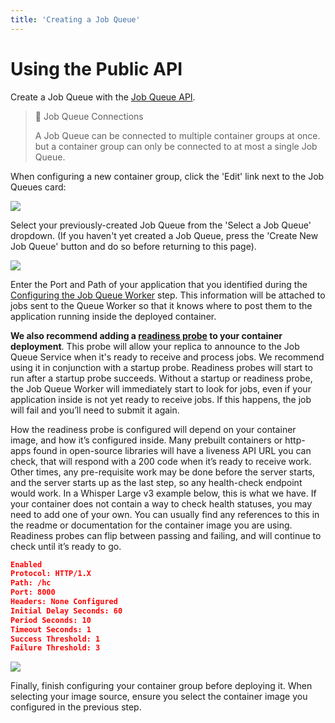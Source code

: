```yaml
---
title: 'Creating a Job Queue'
---
```


# Using the Public API

Create a Job Queue with the [Job Queue API](/reference/saladcloud-api/queues/create-a-queue).

> 📘 Job Queue Connections
>
> A Job Queue can be connected to multiple container groups at once. but a container group can only be connected to at
> most a single Job Queue.

When configuring a new container group, click the 'Edit' link next to the Job Queues card:

<img src="/products/sce/job-queues/images/portal-enable-job-queue.png" />

Select your previously-created Job Queue from the 'Select a Job Queue' dropdown. (If you haven't yet created a Job
Queue, press the 'Create New Job Queue' button and do so before returning to this page).

<img src="/products/sce/job-queues/images/portal-configure-job-queue.png" />

Enter the Port and Path of your application that you identified during the
[Configuring the Job Queue Worker](/products/sce/job-queues/queue-worker) step. This information will be attached to
jobs sent to the Queue Worker so that it knows where to post them to the application running inside the deployed
container.

**We also recommend adding a [readiness probe](/products/sce/container-groups/health-probes/readiness-probes) to your
container deployment**. This probe will allow your replica to announce to the Job Queue Service when it's ready to
receive and process jobs. We recommend using it in conjunction with a startup probe. Readiness probes will start to run
after a startup probe succeeds. Without a startup or readiness probe, the Job Queue Worker will immediately start to
look for jobs, even if your application inside is not yet ready to receive jobs. If this happens, the job will fail and
you’ll need to submit it again.

How the readiness probe is configured will depend on your container image, and how it’s configured inside. Many prebuilt
containers or http-apps found in open-source libraries will have a liveness API URL you can check, that will respond
with a 200 code when it’s ready to receive work. Other times, any pre-requisite work may be done before the server
starts, and the server starts up as the last step, so any health-check endpoint would work. In a Whisper Large v3
example below, this is what we have. If your container does not contain a way to check health statuses, you may need to
add one of your own. You can usually find any references to this in the readme or documentation for the container image
you are using. Readiness probes can flip between passing and failing, and will continue to check until it’s ready to go.

```json
Enabled
Protocol: HTTP/1.X
Path: /hc
Port: 8000
Headers: None Configured
Initial Delay Seconds: 60
Period Seconds: 10
Timeout Seconds: 1
Success Threshold: 1
Failure Threshold: 3
```

<img src="/products/sce/job-queues/images/portal-configure-readiness-probe.png" />

Finally, finish configuring your container group before deploying it. When selecting your image source, ensure you
select the container image you configured in the previous step.
